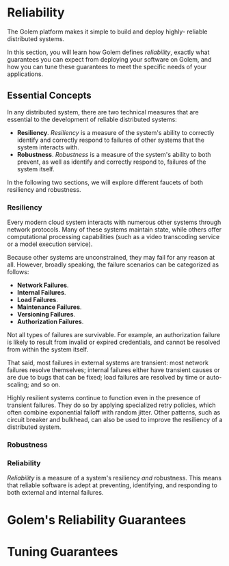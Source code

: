 
# Reliability

The Golem platform makes it simple to build and deploy highly-
reliable distributed systems.

In this section, you will learn how Golem defines _reliability_,
exactly what guarantees you can expect from deploying your 
software on Golem, and how you can tune these guarantees to 
meet the specific needs of your applications.

## Essential Concepts

In any distributed system, there are two technical measures that 
are essential to the development of reliable distributed systems:

 * **Resiliency**. _Resiliency_ is a measure of the system's ability 
 to correctly identify and correctly respond to failures of other 
 systems that the system interacts with.
 * **Robustness**. _Robustness_ is a measure of the system's ability 
to both prevent, as well as identify and correctly respond to, failures 
of the system itself.

In the following two sections, we will explore different faucets of 
both resiliency and robustness.

### Resiliency

Every modern cloud system interacts with numerous other systems through
network protocols. Many of these systems maintain state, while others 
offer computational processing capabilities (such as a video transcoding 
service or a model execution service).

Because other systems are unconstrained, they may fail for any 
reason at all. However, broadly speaking, the failure scenarios can 
be categorized as follows:

 * **Network Failures**. 
 * **Internal Failures**. 
 * **Load Failures**. 
 * **Maintenance Failures**. 
 * **Versioning Failures**. 
 * **Authorization Failures**. 

Not all types of failures are survivable. For example, an authorization 
failure is likely to result from invalid or expired credentials, and 
cannot be resolved from within the system itself.

That said, most failures in external systems are transient: most network 
failures resolve themselves; internal failures either have 
transient causes or are due to bugs that can be fixed; load failures 
are resolved by time or auto-scaling; and so on.

Highly resilient systems continue to function even in the presence of 
transient failures. They do so by applying specialized retry policies, 
which often combine exponential falloff with random jitter. Other 
patterns, such as circuit breaker and bulkhead, can also be used to 
improve the resiliency of a distributed system.

### Robustness



### Reliability

_Reliability_ is a measure of a system's resiliency *and* robustness. 
This means that reliable software is adept at preventing, identifying,
and responding to both external and internal failures.

# Golem's Reliability Guarantees


# Tuning Guarantees
